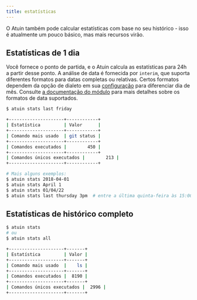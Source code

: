 ```yaml
---
title: estatísticas
---
```


O Atuin também pode calcular estatísticas com base no seu histórico - isso é atualmente um pouco básico, mas mais recursos virão.

## Estatísticas de 1 dia

Você fornece o ponto de partida, e o Atuin calcula as estatísticas para 24h a partir desse ponto. A análise de data é fornecida por `interim`, que suporta diferentes formatos para datas completas ou relativas. Certos formatos dependem da opção de dialeto em sua [configuração](/configuration/config#dialect) para diferenciar dia de mês. Consulte [a documentação do módulo](https://docs.rs/interim/0.1.0/interim/#supported-formats) para mais detalhes sobre os formatos de data suportados.

```sh
$ atuin stats last friday

+---------------------+------------+
| Estatística         | Valor      |
+---------------------+------------+
| Comando mais usado  | git status |
+---------------------+------------+
| Comandos executados |        450 |
+---------------------+------------+
| Comandos únicos executados |        213 |
+---------------------+------------+

# Mais alguns exemplos:
$ atuin stats 2018-04-01
$ atuin stats April 1
$ atuin stats 01/04/22
$ atuin stats last thursday 3pm  # entre a última quinta-feira às 15:00 e a sexta-feira seguinte às 15:00
```

## Estatísticas de histórico completo

```sh
$ atuin stats
# ou
$ atuin stats all

+---------------------+-------+
| Estatística         | Valor |
+---------------------+-------+
| Comando mais usado  |    ls |
+---------------------+-------+
| Comandos executados |  8190 |
+---------------------+-------+
| Comandos únicos executados |  2996 |
+---------------------+-------+
```

